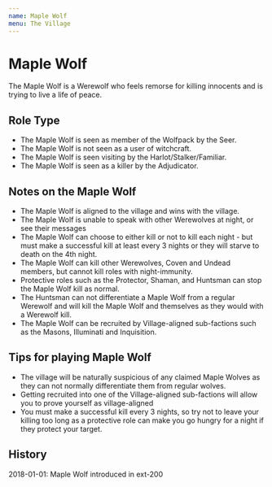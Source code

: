 ```yaml
---
name: Maple Wolf
menu: The Village
---
```


# Maple Wolf

The Maple Wolf is a Werewolf who feels remorse for killing innocents and
is trying to live a life of peace.

## Role Type

  - The Maple Wolf is seen as member of the Wolfpack by the Seer.
  - The Maple Wolf is not seen as a user of witchcraft.
  - The Maple Wolf is seen visiting by the Harlot/Stalker/Familiar.
  - The Maple Wolf is seen as a killer by the Adjudicator.

## Notes on the Maple Wolf

  - The Maple Wolf is aligned to the village and wins with the village.
  - The Maple Wolf is unable to speak with other Werewolves at night, or
    see their messages
  - The Maple Wolf can choose to either kill or not to kill each night -
    but must make a successful kill at least every 3 nights or they will
    starve to death on the 4th night.
  - The Maple Wolf can kill other Werewolves, Coven and Undead members,
    but cannot kill roles with night-immunity.
  - Protective roles such as the Protector, Shaman, and Huntsman can
    stop the Maple Wolf kill as normal.
  - The Huntsman can not differentiate a Maple Wolf from a regular
    Werewolf and will kill the Maple Wolf and themselves as they would
    with a Werewolf kill.
  - The Maple Wolf can be recruited by Village-aligned sub-factions such
    as the Masons, Illuminati and Inquisition.

## Tips for playing Maple Wolf

  - The village will be naturally suspicious of any claimed Maple Wolves
    as they can not normally differentiate them from regular wolves.
  - Getting recruited into one of the Village-aligned sub-factions will
    allow you to prove yourself as village-aligned
  - You must make a successful kill every 3 nights, so try not to leave
    your killing too long as a protective role can make you go hungry
    for a night if they protect your target.

## History

2018-01-01: Maple Wolf introduced in ext-200
